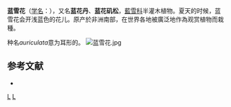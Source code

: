 {{Speciesbox 
| genus = Plumbago
| species = auriculata
| authority = Lam.
| image = Blue flowers01.JPG
| image_caption = 蓝雪花
}}
'''蓝雪花'''（[[学名|学名]]：{{lang|la|'''Plumbago auriculata'''}}），又名'''蓝花丹'''、'''蓝花矶松'''，[[藍雪科|藍雪科]]半灌木植物。夏天的时候，蓝雪花会开浅蓝色的花儿。原产於非洲南部，在世界各地被廣泛地作為观赏植物而栽種。

种名''auriculata''意为耳形的。
[[File:蓝雪花.jpg|thumb]]
== 参考文献 ==
{{refbegin}}
* {{TaiBNET| zh=藍雪花 | id=418305 | binomial=Plumbago auriculata | authority=Lam. | var= | accessdate=2013-01-24}}
{{refend}}
{{Taxonbar|from=Q263162}}

[[Category:藍雪屬|L]]
[[Category:观赏植物|L]]